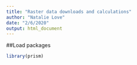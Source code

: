 ```yaml
---
title: "Raster data downloads and calculations"
author: "Natalie Love"
date: "2/6/2020"
output: html_document
---
```


##Load packages
```r
library(prism)
```

